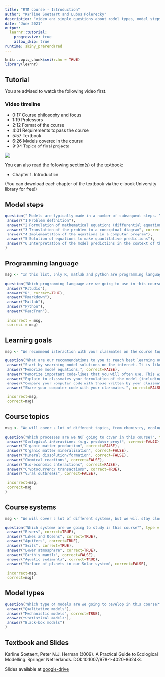 ```yaml
---
title: "RTM course - Introduction"
author: "Karline Soetaert and Lubos Polerecky"
description: "video and simple questions about model types, model steps, language"
date: "June 2021"
output: 
  learnr::tutorial:
    progressive: true
    allow_skip: true
runtime: shiny_prerendered
---
```


```r
knitr::opts_chunk$set(echo = TRUE)
library(learnr)
```

## Tutorial

You are advised to watch the following video first.

### Video timeline 
* 0:17 Course philosophy and focus
* 1:19 Professors
* 2:12 Format of the course
* 4:01 Requirements to pass the course
* 5:57 Textbook
* 6:26 Models covered in the course
* 8:34 Topics of final projects

![](https://www.youtube.com/watch?v=r45xetHO8bI&list=PLx8PHcDdmF-uD1Pr07TU9SzlhlGpfrxqn&index=1)

You can also read the following section(s) of the textbook:

* Chapter 1. Introduction

(You can download each chapter of the textbook via the e-book University library for free!)

## Model steps

```r
question(" Models are typically made in a number of subsequent steps. Toggle the steps that are *not* correctly positioned:", type = "checkbox",
 answer("1 Problem definition"),
 answer("2 Formulation of mathematical equations (differential equations)", correct  =TRUE),
 answer("3 Translation of the problem to a conceptual diagram", correct  =TRUE),
 answer("4 Implementation of the equations in a computer program"),
 answer("5 Solution of equations to make quantitative predictions"),
 answer("6 Interpretation of the model predictions in the context of the original problem")
)
```

## Programming language

```r
msg <- "In this list, only R, matlab and python are programming languages, and R is the one that we will use in this course. Rmarkdown is a platform to merge an R-code with text;  Rstudio provides an integrated development environment (IDE), or an interface, that facilitates using R; ReacTran is one of the many R-packages that we will use."
  
question("Which programming language are we going to use in this course to solve our models?", type = "learnr_radio",
 answer("Rstudio"),
 answer("R", correct=TRUE),
 answer("Rmarkdown"),
 answer("Matlab"),
 answer("Python"),
 answer("ReacTran"),
 
 incorrect = msg,
 correct = msg)
```

## Learning goals

```r
msg <- "We recommend interaction with your classmates on the course topics - compare your model steps and model solutions with each other!"

question("What are our recommendations to you to reach best learning outcomes in this course?", type = "learnr_checkbox",
 answer("Start by searching model solutions on the internet. It is likely that someone had the same problem as you before, so you can see their solution and learn from it.", correct=FALSE),
 answer("Memorize model equations.", correct=FALSE),
 answer("Memorize important code-lines that you will often use. This will speed up the development of your imodels.", correct=FALSE),
 answer("Explain to classmates your formulation of the model (including the conceptual diagram, equations, computer code).", correct=TRUE),
 answer("Compare your computer code with those written by your classmates.", correct=TRUE),
 answer("Share your computer code with your classmates.", correct=FALSE),

 incorrect=msg,
 correct=msg)
```

## Course topics

```r
msg <- "We will cover a lot of different topics, from chemistry, ecology, physics, and even economy - but this does not include cryptocurrency."
  
question("Which processes are we NOT going to cover in this course?", type = "learnr_checkbox",
 answer("Ecological interactions (e.g. predator-prey)", correct=FALSE),
 answer("Organic matter production", correct=FALSE),
 answer("Organic matter mineralisation", correct=FALSE),
 answer("Mineral dissolution/formation", correct=FALSE),
 answer("Chemical reactions", correct=FALSE),
 answer("Bio-economic interactions", correct=FALSE),   
 answer("Cryptocurrency transactions", correct=TRUE),
 answer("Viral outbreaks", correct=FALSE),
 
 incorrect=msg,
 correct=msg
)
```

## Course systems

```r
msg <- "We will cover a lot of different systems, but we will stay close to the Earth's surface."

question("Which systems are we going to study in this course?", type = "learnr_checkbox",
 answer("Rivers", correct=TRUE),
 answer("Lakes and Oceans", correct=TRUE),
 answer("Aquifers", correct=TRUE),
 answer("Soils", correct=TRUE),
 answer("Lower atmosphere", correct=TRUE),
 answer("Earth's mantle", correct=FALSE),
 answer("Aquatic sediments", correct=TRUE),
 answer("Surface of planets in our Solar system", correct=FALSE),
 
 incorrect=msg,
 correct=msg)
```

## Model types

```r
question("Which type of models are we going to develop in this course?", type = "learnr_radio",
 answer("Qualitative models"),
 answer("Mechanistic models", correct=TRUE),
 answer("Statistical models"),
 answer("Black-box models")
)
```

## Textbook and Slides

Karline Soetaert, Peter M.J. Herman (2009). A Practical Guide to Ecological Modelling. Springer Netherlands. DOI: 10.1007/978-1-4020-8624-3.

Slides available at <a href="https://drive.google.com/drive/folders/1Bys0-xzXLCpFpWhD-HrH6jDKOyl8iJMd" target="_blank">google-drive</a>